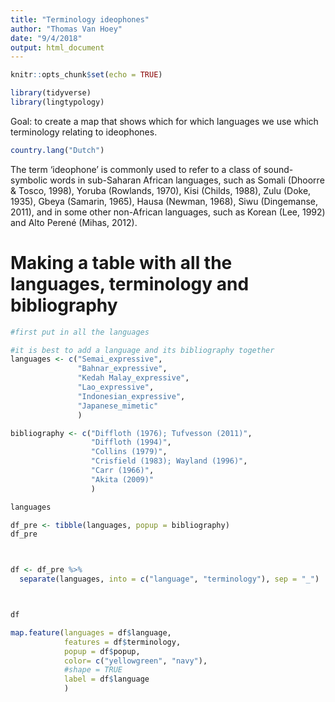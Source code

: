 ```yaml
---
title: "Terminology ideophones"
author: "Thomas Van Hoey"
date: "9/4/2018"
output: html_document
---
```


```r
knitr::opts_chunk$set(echo = TRUE)

library(tidyverse)
library(lingtypology)
```

Goal: to create a map that shows which for which languages we use which terminology relating to ideophones.


```r
country.lang("Dutch")
```


The term ‘ideophone’ is commonly used to refer to a class of sound-symbolic words in sub-Saharan
African languages, such as Somali (Dhoorre & Tosco, 1998), Yoruba (Rowlands, 1970), Kisi
(Childs, 1988), Zulu (Doke, 1935), Gbeya (Samarin, 1965), Hausa (Newman, 1968), Siwu
(Dingemanse, 2011), and in some other non-African languages, such as Korean (Lee, 1992) and
Alto Perené (Mihas, 2012).


# Making a table with all the languages, terminology and bibliography
```r
#first put in all the languages

#it is best to add a language and its bibliography together
languages <- c("Semai_expressive",
               "Bahnar_expressive",
               "Kedah Malay_expressive",
               "Lao_expressive",
               "Indonesian_expressive",
               "Japanese_mimetic"
               )

bibliography <- c("Diffloth (1976); Tufvesson (2011)",
                  "Diffloth (1994)",
                  "Collins (1979)",
                  "Crisfield (1983); Wayland (1996)",
                  "Carr (1966)",
                  "Akita (2009)"
                  )

languages

df_pre <- tibble(languages, popup = bibliography)
df_pre



df <- df_pre %>% 
  separate(languages, into = c("language", "terminology"), sep = "_")



df


```




```r
map.feature(languages = df$language,
            features = df$terminology,
            popup = df$popup,
            color= c("yellowgreen", "navy"),
            #shape = TRUE
            label = df$language
            )

```











